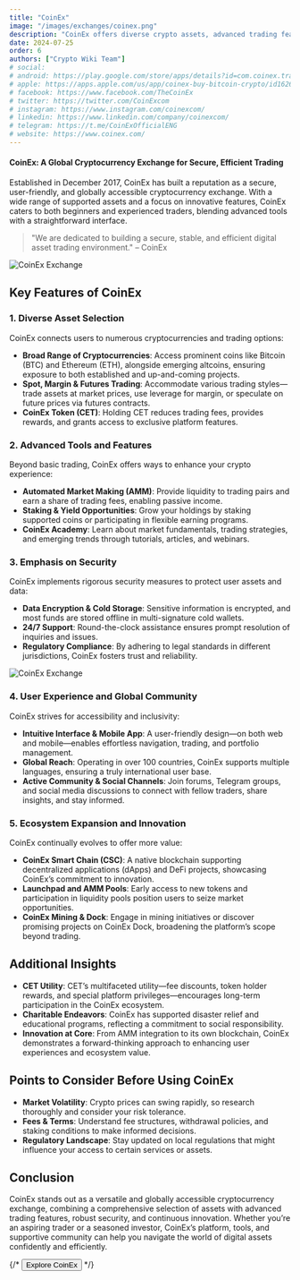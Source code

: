 ```yaml
---
title: "CoinEx"
image: "/images/exchanges/coinex.png"
description: "CoinEx offers diverse crypto assets, advanced trading features, and a user-friendly platform for traders of all levels."
date: 2024-07-25
order: 6
authors: ["Crypto Wiki Team"]
# social:
# android: https://play.google.com/store/apps/details?id=com.coinex.trade.play
# apple: https://apps.apple.com/us/app/coinex-buy-bitcoin-crypto/id1626447428
# facebook: https://www.facebook.com/TheCoinEx
# twitter: https://twitter.com/CoinExcom
# instagram: https://www.instagram.com/coinexcom/
# linkedin: https://www.linkedin.com/company/coinexcom/
# telegram: https://t.me/CoinExOfficialENG
# website: https://www.coinex.com/
---
```


#### CoinEx: A Global Cryptocurrency Exchange for Secure, Efficient Trading

Established in December 2017, CoinEx has built a reputation as a secure, user-friendly, and globally accessible cryptocurrency exchange. With a wide range of supported assets and a focus on innovative features, CoinEx caters to both beginners and experienced traders, blending advanced tools with a straightforward interface.

> "We are dedicated to building a secure, stable, and efficient digital asset trading environment." – CoinEx

![CoinEx Exchange](/images/exchanges/coinex.png)

## Key Features of CoinEx

### 1. Diverse Asset Selection

CoinEx connects users to numerous cryptocurrencies and trading options:

- **Broad Range of Cryptocurrencies**: Access prominent coins like Bitcoin (BTC) and Ethereum (ETH), alongside emerging altcoins, ensuring exposure to both established and up-and-coming projects.
- **Spot, Margin & Futures Trading**: Accommodate various trading styles—trade assets at market prices, use leverage for margin, or speculate on future prices via futures contracts.
- **CoinEx Token (CET)**: Holding CET reduces trading fees, provides rewards, and grants access to exclusive platform features.

### 2. Advanced Tools and Features

Beyond basic trading, CoinEx offers ways to enhance your crypto experience:

- **Automated Market Making (AMM)**: Provide liquidity to trading pairs and earn a share of trading fees, enabling passive income.
- **Staking & Yield Opportunities**: Grow your holdings by staking supported coins or participating in flexible earning programs.
- **CoinEx Academy**: Learn about market fundamentals, trading strategies, and emerging trends through tutorials, articles, and webinars.

### 3. Emphasis on Security

CoinEx implements rigorous security measures to protect user assets and data:

- **Data Encryption & Cold Storage**: Sensitive information is encrypted, and most funds are stored offline in multi-signature cold wallets.
- **24/7 Support**: Round-the-clock assistance ensures prompt resolution of inquiries and issues.
- **Regulatory Compliance**: By adhering to legal standards in different jurisdictions, CoinEx fosters trust and reliability.

![CoinEx Exchange](/images/posts/coinex-exchange.png)

### 4. User Experience and Global Community

CoinEx strives for accessibility and inclusivity:

- **Intuitive Interface & Mobile App**: A user-friendly design—on both web and mobile—enables effortless navigation, trading, and portfolio management.
- **Global Reach**: Operating in over 100 countries, CoinEx supports multiple languages, ensuring a truly international user base.
- **Active Community & Social Channels**: Join forums, Telegram groups, and social media discussions to connect with fellow traders, share insights, and stay informed.

### 5. Ecosystem Expansion and Innovation

CoinEx continually evolves to offer more value:

- **CoinEx Smart Chain (CSC)**: A native blockchain supporting decentralized applications (dApps) and DeFi projects, showcasing CoinEx’s commitment to innovation.
- **Launchpad and AMM Pools**: Early access to new tokens and participation in liquidity pools position users to seize market opportunities.
- **CoinEx Mining & Dock**: Engage in mining initiatives or discover promising projects on CoinEx Dock, broadening the platform’s scope beyond trading.

## Additional Insights

- **CET Utility**: CET’s multifaceted utility—fee discounts, token holder rewards, and special platform privileges—encourages long-term participation in the CoinEx ecosystem.
- **Charitable Endeavors**: CoinEx has supported disaster relief and educational programs, reflecting a commitment to social responsibility.
- **Innovation at Core**: From AMM integration to its own blockchain, CoinEx demonstrates a forward-thinking approach to enhancing user experiences and ecosystem value.

## Points to Consider Before Using CoinEx

- **Market Volatility**: Crypto prices can swing rapidly, so research thoroughly and consider your risk tolerance.
- **Fees & Terms**: Understand fee structures, withdrawal policies, and staking conditions to make informed decisions.
- **Regulatory Landscape**: Stay updated on local regulations that might influence your access to certain services or assets.

## Conclusion

CoinEx stands out as a versatile and globally accessible cryptocurrency exchange, combining a comprehensive selection of assets with advanced trading features, robust security, and continuous innovation. Whether you’re an aspiring trader or a seasoned investor, CoinEx’s platform, tools, and supportive community can help you navigate the world of digital assets confidently and efficiently.

{/* <Button href="https://www.coinex.com/">Explore CoinEx</Button> */}

